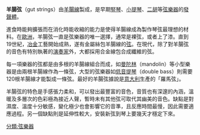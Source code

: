 '''羊腸弦'''（gut strings）由[[羊腸線|羊腸線]]製成，是早期[[竪琴|竪琴]]、[[小提琴|小提琴]]、[[二胡|二胡]]等[[弦樂器|弦樂器]]的[[發聲體|發聲體]]。

進食時能夠擴張而在消化時能收縮的能力是使得羊腸線成為製作琴弦最理想的材料。在[[歐洲|歐洲]]，羊腸弦一直是弦樂器的唯一選擇，通常是裸弦，或者上了漆。直到19世紀，[[冶金|冶金]]工藝開始成熟，遂有金屬絲包羊腸線的[[弦_(樂器)|弦]]。在現代，除了對羊腸弦的音色有特別執著的[[演奏家|演奏家]]外，大都採用合金線包合成纖維的弦。

每一項樂器的弦都是由多根的羊腸線組合而成，如[[曼陀林|曼陀林]]（mandolin）等小型樂器是由兩根羊腸線作為一條弦，大型的弦樂器如[[低音提琴|低音提琴]]（double bass）則需要120根羊腸線才能製成一條弦。最好的羊腸弦據說是[[意大利|意大利]]生產的「羅馬弦」。

羊腸弦的特色是手感張力柔和，可以發出最豐富的音色，音質也有深邃的內涵，溫暖及多層次的色彩極為接近人聲，暫時未有其他弦可取代其幽美的音色。缺點是對濕度、溫度十分敏感，變化極少也會影響它的音準，且反應時間最慢，因此需要適應過程。另一個缺點則是延伸性較大，安裝新弦到琴上要幾天才穩定下來。

[[分類:弦樂器|分類:弦樂器]]